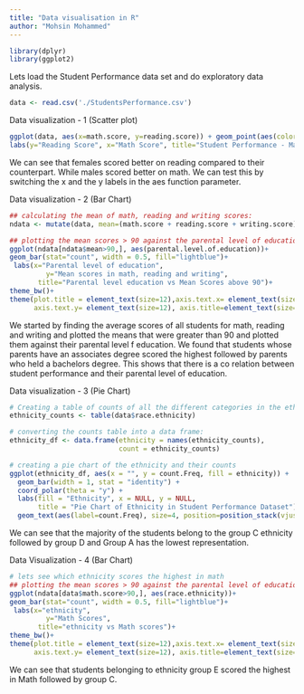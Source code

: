 ---
title: "Data visualisation in R"
author: "Mohsin Mohammed"
---

```{r}
library(dplyr)
library(ggplot2)
```

Lets load the Student Performance data set and do exploratory data analysis.

```{r}
data <- read.csv('./StudentsPerformance.csv')
```


Data visualization - 1 (Scatter plot)
```{r}

ggplot(data, aes(x=math.score, y=reading.score)) + geom_point(aes(color=gender)) +
labs(y="Reading Score", x="Math Score", title="Student Performance - Math vs reading against gender") + theme_light() + theme(plot.title = element_text(size=12), axis.title=element_text(size=9))

```


We can see that females scored better on reading compared to their counterpart. While males scored better on math. We can test this by switching the x and the y labels in the aes function parameter.

Data visualization - 2 (Bar Chart)
```{r}
## calculating the mean of math, reading and writing scores:
ndata <- mutate(data, mean=(math.score + reading.score + writing.score)/3)

## plotting the mean scores > 90 against the parental level of education to understand the relation between them.
ggplot(ndata[ndata$mean>90,], aes(parental.level.of.education))+
geom_bar(stat="count", width = 0.5, fill="lightblue")+
 labs(x="Parental level of education",
         y="Mean scores in math, reading and writing", 
       title="Parental level education vs Mean Scores above 90")+ 
theme_bw()+
theme(plot.title = element_text(size=12),axis.text.x= element_text(size=10, angle=90),
      axis.text.y= element_text(size=12), axis.title=element_text(size=10))
```
We started by finding the average scores of all students for math, reading and writing and plotted the means that were greater than 90 and plotted them against their parental level f education. We found that students whose parents have an associates degree scored the highest followed by parents who held a bachelors degree. This shows that there is a co relation between student performance and their parental level of education.  


Data visualization - 3 (Pie Chart)
```{r}
# Creating a table of counts of all the different categories in the ethnicity column
ethnicity_counts <- table(data$race.ethnicity)

# converting the counts table into a data frame:
ethnicity_df <- data.frame(ethnicity = names(ethnicity_counts), 
                           count = ethnicity_counts)

# creating a pie chart of the ethnicity and their counts
ggplot(ethnicity_df, aes(x = "", y = count.Freq, fill = ethnicity)) + 
  geom_bar(width = 1, stat = "identity") +
  coord_polar(theta = "y") +
  labs(fill = "Ethnicity", x = NULL, y = NULL, 
       title = "Pie Chart of Ethnicity in Student Performance Dataset")+
  geom_text(aes(label=count.Freq), size=4, position=position_stack(vjust=0.5))

```
We can see that the majority of the students belong to the group C ethnicity followed by group D and Group A has the lowest representation.  

Data Visualization - 4 (Bar Chart)

```{r}
# lets see which ethnicity scores the highest in math
## plotting the mean scores > 90 against the parental level of education to understand the relation between them.
ggplot(ndata[data$math.score>90,], aes(race.ethnicity))+
geom_bar(stat="count", width = 0.5, fill="lightblue")+
 labs(x="ethnicity",
         y="Math Scores", 
       title="ethnicity vs Math scores")+ 
theme_bw()+
theme(plot.title = element_text(size=12),axis.text.x= element_text(size=10, angle=90),
      axis.text.y= element_text(size=12), axis.title=element_text(size=10))

```

We can see that students belonging to ethnicity group E scored the highest in Math followed by group C. 
